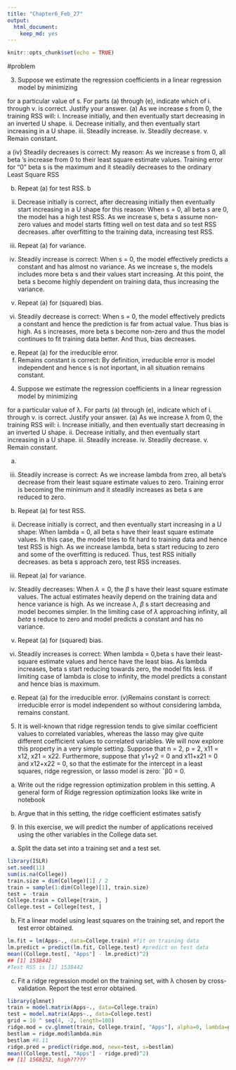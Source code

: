```yaml
---
title: "Chapter6_Feb_27"
output: 
  html_document: 
    keep_md: yes
---
```


```r
knitr::opts_chunk$set(echo = TRUE)
```


#problem

3. Suppose we estimate the regression coefficients in a linear regression
model by minimizing

for a particular value of s. For parts (a) through (e), indicate which
of i. through v. is correct. Justify your answer.
(a) As we increase s from 0, the training RSS will:
i. Increase initially, and then eventually start decreasing in an
inverted U shape.
ii. Decrease initially, and then eventually start increasing in a
U shape.
iii. Steadily increase.
iv. Steadily decrease.
v. Remain constant.

a
(iv) Steadily decreases is correct: 
My reason:
As we increase s from 0, all beta 's increase from 0 to their least square estimate values. Training error for "0" beta s is the maximum and it steadily decreases to the ordinary Least Square RSS

(b) Repeat (a) for test RSS.
b
(ii) Decrease initially is correct, 
after decreasing initially then eventually start increasing in a U shape for this reason:
When s = 0, all beta s are 0, the model has a high test RSS.
As we increase s, beta s assume non-zero values and model starts fitting well on test data and so test RSS decreases.
after overfitting to the training data, increasing test RSS.

(c) Repeat (a) for variance.
(iii) Steadily increase is correct: 
When s = 0, the model effectively predicts a constant and has almost no variance. As we increase s, the models includes more beta s and their values start increasing. At this point, the beta s become highly dependent on training data, thus increasing the variance.

(d) Repeat (a) for (squared) bias.
(iv) Steadily decrease is correct:
When s = 0, the model effectively predicts a constant and hence the prediction is far from actual value. Thus bias is high. As s increases, more beta s become non-zero and thus the model continues to fit training data better. And thus, bias decreases.

(e) Repeat (a) for the irreducible error.
(v) Remains constant is correct: By definition, 
irreducible error is model independent and hence s is not inportant, in all situation remains constant.

4. Suppose we estimate the regression coefficients in a linear regression
model by minimizing

for a particular value of λ. For parts (a) through (e), indicate which
of i. through v. is correct. Justify your answer.
(a) As we increase λ from 0, the training RSS will:
i. Increase initially, and then eventually start decreasing in an
inverted U shape.
ii. Decrease initially, and then eventually start increasing in a
U shape.
iii. Steadily increase.
iv. Steadily decrease.
v. Remain constant.

(a)
(iii) Steadily increase is correct:
As we increase lambda from zreo, all beta's decrease from their least square estimate values to zero. Training error is becoming the minimum and it steadily increases as beta s are reduced to zero.

(b) Repeat (a) for test RSS.
(ii) Decrease initially is correct,
and then eventually start increasing in a U shape: When lambda = 0, all beta s have their least square estimate values. In this case, the model tries to fit hard to training data and hence test RSS is high. As we increase lambda, beta s start reducing to zero and some of the overfitting is reduced. Thus, test RSS initially decreases. as beta s approach zero, test RSS increases.

(c) Repeat (a) for variance.
(iv) Steadily decreases: When $\lambda = 0$, the $\beta$ s have their least square estimate values. The actual estimates heavily depend on the training data and hence variance is high. As we increase $\lambda$, $\beta$ s start decreasing and model becomes simpler. In the limiting case of $\lambda$ approaching infinity, all $beta$ s reduce to zero and model predicts a constant and has no variance.

(d) Repeat (a) for (squared) bias.
(iii) Steadily increases is correct: 
When lambda = 0,beta s have their least-square estimate values and hence have the least bias. 
As lambda increases, beta s start reducing towards zero, the model fits less. if limiting case of lambda is close to infinity, the model predicts a constant and hence bias is maximum.

(e) Repeat (a) for the irreducible error.
(v)Remains constant is correct:
irreducible error is model independent so without considering lambda, remains constant.

5. It is well-known that ridge regression tends to give similar coefficient
values to correlated variables, whereas the lasso may give quite different
coefficient values to correlated variables. We will now explore
this property in a very simple setting.
Suppose that n = 2, p = 2, x11 = x12, x21 = x22. Furthermore,
suppose that y1+y2 = 0 and x11+x21 = 0 and x12+x22 = 0, so that
the estimate for the intercept in a least squares, ridge regression, or
lasso model is zero: ˆβ0 = 0.

(a) Write out the ridge regression optimization problem in this setting.
A general form of Ridge regression optimization looks like
write in notebook

(b) Argue that in this setting, the ridge coefficient estimates satisfy



9. In this exercise, we will predict the number of applications received
using the other variables in the College data set.
(a) Split the data set into a training set and a test set.

```r
library(ISLR)
set.seed(11)
sum(is.na(College))
train.size = dim(College)[1] / 2
train = sample(1:dim(College)[1], train.size)
test = -train
College.train = College[train, ]
College.test = College[test, ]
```

(b) Fit a linear model using least squares on the training set, and
report the test error obtained.

```r
lm.fit = lm(Apps~., data=College.train) #fit on training data
lm.predict = predict(lm.fit, College.test) #predict on test data
mean((College.test[, "Apps"] - lm.predict)^2)
## [1] 1538442
#Test RSS is [1] 1538442
```

(c) Fit a ridge regression model on the training set, with λ chosen
by cross-validation. Report the test error obtained.

```r
library(glmnet)
train = model.matrix(Apps~., data=College.train)
test = model.matrix(Apps~., data=College.test)
grid = 10 ^ seq(4, -2, length=100)
ridge.mod = cv.glmnet(train, College.train[, "Apps"], alpha=0, lambda=grid, thresh=1e-10) #By default, the function cv.glmnet() performs ten-fold cross-validation, though this can be changed using the argument nfolds
bestlam = ridge.mod$lambda.min
bestlam #8.11
ridge.pred = predict(ridge.mod, newx=test, s=bestlam)
mean((College.test[, "Apps"] - ridge.pred)^2)
## [1] 1568252, high?????

```


